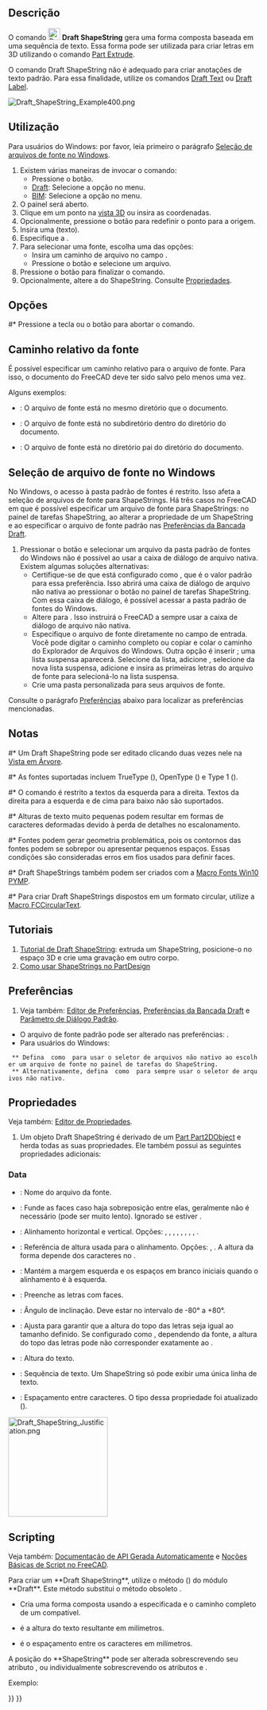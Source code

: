 <languages/>

{{Docnav  
|[[Draft_Facebinder/pt-br|Facebinder]]  
|[[Draft_Hatch/pt-br|Hatch]]  
|[[Draft_Workbench/pt-br|Draft]]  
|IconL=Draft_Facebinder.svg  
|IconR=Draft_Hatch.svg  
|IconC=Workbench_Draft.svg  
}}

{{GuiCommand  
|Name=Draft ShapeString  
|MenuLocation=Drafting → Forma a partir de texto<br>Anotação → Forma a partir de texto  
|Workbenches=[[Draft_Workbench/pt-br|Draft]], [[BIM_Workbench/pt-br|BIM]]  
|Shortcut=  
|Version=0.14  
|SeeAlso=[[Draft_Text/pt-br|Draft Text]], [[Draft_Label/pt-br|Draft Label]], [[Part_Extrude/pt-br|Part Extrude]]  
}}

<span id="Description"></span>
== Descrição ==

O comando [[Image:Draft_ShapeString.svg|24px]] '''Draft ShapeString''' gera uma forma composta baseada em uma sequência de texto. Essa forma pode ser utilizada para criar letras em 3D utilizando o comando [[Part_Extrude/pt-br|Part Extrude]].

O comando Draft ShapeString não é adequado para criar anotações de texto padrão. Para essa finalidade, utilize os comandos [[Draft_Text/pt-br|Draft Text]] ou [[Draft_Label/pt-br|Draft Label]].

[[Image:Draft_ShapeString_Example400.png]]
{{Caption|Um único ponto é necessário para posicionar o ShapeString}}

<span id="Usage"></span>
== Utilização ==

Para usuários do Windows: por favor, leia primeiro o parágrafo [[#Font_file_selection_on_Windows/pt-br|Seleção de arquivos de fonte no Windows]].

<div class="mw-translate-fuzzy">
# Existem várias maneiras de invocar o comando:  
#* Pressione o {{Button|[[Image:Draft_ShapeString.svg|16px]] [[Draft_ShapeString/pt-br|Forma a partir de texto]]}} botão.  
#* [[Draft_Workbench/pt-br|Draft]]: Selecione a opção {{MenuCommand|Desenho → [[Image:Draft_ShapeString.svg|16px]] Forma a partir de texto}} no menu.  
#* [[BIM_Workbench/pt-br|BIM]]: Selecione a opção {{MenuCommand|Anotação → [[Image:Draft_ShapeString.svg|16px]] Forma a partir de texto}} no menu.  
# O painel {{MenuCommand|ShapeString}} será aberto.  
# Clique em um ponto na [[3D_view/pt-br|vista 3D]] ou insira as coordenadas.  
# Opcionalmente, pressione o {{Button|Redefinir Ponto}} botão para redefinir o ponto para a origem.  
# Insira uma {{MenuCommand|String}} (texto).  
# Especifique a {{MenuCommand|Altura}}.  
# Para selecionar uma fonte, escolha uma das opções:  
#* Insira um caminho de arquivo no campo {{MenuCommand|Arquivo de fonte}}.  
#* Pressione o {{Button|...}} botão e selecione um arquivo.  
# Pressione o {{Button|OK}} botão para finalizar o comando.  
# Opcionalmente, altere a {{PropertyData|Justificação}} do ShapeString. Consulte [[#Properties/pt-br|Propriedades]].
</div>

<span id="Options"></span>
== Opções ==

#* Pressione a tecla {{KEY|Esc}} ou o botão {{Button|Cancelar}} para abortar o comando.

<span id="Relative_font_path"></span>
==Caminho relativo da fonte==

{{Version/pt-br|1.1}}

É possível especificar um caminho relativo para o arquivo de fonte. Para isso, o documento do FreeCAD deve ter sido salvo pelo menos uma vez.

Alguns exemplos:  
* {{FileName|./SomeFont.ttf}}: O arquivo de fonte está no mesmo diretório que o documento.  
* {{FileName|./MyDirectory/SomeFont.ttf}}: O arquivo de fonte está no subdiretório {{FileName|MyDirectory}} dentro do diretório do documento.  
* {{FileName|../SomeFont.ttf}}: O arquivo de fonte está no diretório pai do diretório do documento.

<span id="Font_file_selection_on_Windows"></span>
==Seleção de arquivo de fonte no Windows==

<div class="mw-translate-fuzzy">
No Windows, o acesso à pasta padrão de fontes é restrito. Isso afeta a seleção de arquivos de fonte para ShapeStrings. Há três casos no FreeCAD em que é possível especificar um arquivo de fonte para ShapeStrings: no painel de tarefas ShapeString, ao alterar a propriedade {{PropertyData|Arquivo de Fonte}} de um ShapeString e ao especificar o arquivo de fonte padrão nas [[Draft_Preferences/pt-br#Texts_and_dimensions|Preferências da Bancada Draft]].
</div>

# Pressionar o botão {{Button|...}} e selecionar um arquivo da pasta padrão de fontes do Windows não é possível ao usar a caixa de diálogo de arquivo nativa. Existem algumas soluções alternativas:  
#* Certifique-se de que {{MenuCommand|DontUseNativeFontDialog}} está configurado como {{True}}, que é o valor padrão para essa preferência. Isso abrirá uma caixa de diálogo de arquivo não nativa ao pressionar o botão {{Button|...}} no painel de tarefas ShapeString. Com essa caixa de diálogo, é possível acessar a pasta padrão de fontes do Windows.  
#* Altere {{MenuCommand|DontUseNativeDialog}} para {{True}}. Isso instruirá o FreeCAD a sempre usar a caixa de diálogo de arquivo não nativa.  
#* Especifique o arquivo de fonte diretamente no campo de entrada. Você pode digitar o caminho completo ou copiar e colar o caminho do Explorador de Arquivos do Windows. Outra opção é inserir {{Value|C:\}}; uma lista suspensa aparecerá. Selecione {{Value|Windows}} da lista, adicione {{Value|\F}}, selecione {{Value|Fonts}} da nova lista suspensa, adicione {{Value|\}} e insira as primeiras letras do arquivo de fonte para selecioná-lo na lista suspensa.  
#* Crie uma pasta personalizada para seus arquivos de fonte.

Consulte o parágrafo [[#Preferences/pt-br|Preferências]] abaixo para localizar as preferências mencionadas.

<span id="Notes"></span>
==Notas==

<div class="mw-translate-fuzzy">
#* Um Draft ShapeString pode ser editado clicando duas vezes nele na [[Tree_view/pt-br|Vista em Árvore]].  
#* As fontes suportadas incluem TrueType ({{FileName|.ttf}}), OpenType ({{FileName|.otf}}) e Type 1 ({{FileName|.pfb}}).  
#* O comando é restrito a textos da esquerda para a direita. Textos da direita para a esquerda e de cima para baixo não são suportados.  
#* Alturas de texto muito pequenas podem resultar em formas de caracteres deformadas devido à perda de detalhes no escalonamento.  
#* Fontes podem gerar geometria problemática, pois os contornos das fontes podem se sobrepor ou apresentar pequenos espaços. Essas condições são consideradas erros em fios usados para definir faces.  
#* Draft ShapeStrings também podem ser criados com a [[Macro_Fonts_Win10_PYMP/pt-br|Macro Fonts Win10 PYMP]].  
#* Para criar Draft ShapeStrings dispostos em um formato circular, utilize a [[Macro_FCCircularText/pt-br|Macro FCCircularText]].
</div>

<span id="Tutorials"></span>
== Tutoriais ==

<div class="mw-translate-fuzzy">
# [[Draft_ShapeString_tutorial/pt-br|Tutorial de Draft ShapeString]]: extruda um ShapeString, posicione-o no espaço 3D e crie uma gravação em outro corpo.  
# [https://forum.freecadweb.org/viewtopic.php?f=3&t=36623 Como usar ShapeStrings no PartDesign]
</div>

<span id="Preferences"></span>
==Preferências==

# Veja também: [[Preferences_Editor/pt-br|Editor de Preferências]], [[Draft_Preferences/pt-br|Preferências da Bancada Draft]] e [[Std_DlgParameter/pt-br|Parâmetro de Diálogo Padrão]].

* O arquivo de fonte padrão pode ser alterado nas preferências: {{MenuCommand|Editar → Preferências... → Draft → Textos e dimensões → Arquivo de fonte padrão para ShapeString}}.  
* Para usuários do Windows:  
  ** Defina {{MenuCommand|Ferramentas → Editar parâmetros... → BaseApp → Preferences → Dialog → DontUseNativeFontDialog}} como {{True}} para usar o seletor de arquivos não nativo ao escolher um arquivo de fonte no painel de tarefas do ShapeString.  
  ** Alternativamente, defina {{MenuCommand|Ferramentas → Editar parâmetros... → BaseApp → Preferences → Dialog → DontUseNativeDialog}} como {{True}} para sempre usar o seletor de arquivos não nativo.

<span id="Properties"></span>
==Propriedades==

Veja também: [[Property_editor/pt-br|Editor de Propriedades]].

# Um objeto Draft ShapeString é derivado de um [[Part_Part2DObject/pt-br|Part Part2DObject]] e herda todas as suas propriedades. Ele também possui as seguintes propriedades adicionais:

===Data===

{{TitleProperty|Draft}}

<div class="mw-translate-fuzzy">
* {{PropertyData|Font File|File}}: Nome do arquivo da fonte.  
* {{PropertyData|Fuse|Bool}}: Funde as faces caso haja sobreposição entre elas, geralmente não é necessário (pode ser muito lento). Ignorado se {{PropertyData|Make Face}} estiver {{FALSE}}. {{Version|1.0}}  
* {{PropertyData|Justification|Enumeration}}: Alinhamento horizontal e vertical. Opções: {{value|Top-Left}}, {{value|Top-Center}}, {{value|Top-Right}}, {{value|Middle-Left}}, {{value|Middle-Center}}, {{value|Middle-Right}}, {{value|Bottom-Left}}, {{value|Bottom-Center}}, {{value|Bottom-Right}}. {{Version|1.0}}  
* {{PropertyData|Justification Reference|Enumeration}}: Referência de altura usada para o alinhamento. Opções: {{value|Cap Height}}, {{value|Shape Height}}. A altura da forma depende dos caracteres no {{PropertyData|String}}. {{Version|1.0}}  
* {{PropertyData|Keep Left Margin|Bool}}: Mantém a margem esquerda e os espaços em branco iniciais quando o alinhamento é à esquerda. {{Version|1.0}}  
* {{PropertyData|Make Face|Bool}}: Preenche as letras com faces.  
* {{PropertyData|Oblique Angle|Angle}}: Ângulo de inclinação. Deve estar no intervalo de -80° a +80°. {{Version|1.0}}  
* {{PropertyData|Scale To Size|Bool}}: Ajusta para garantir que a altura do topo das letras seja igual ao tamanho definido. Se configurado como {{FALSE}}, dependendo da fonte, a altura do topo das letras pode não corresponder exatamente ao {{PropertyData|Size}}. {{Version|1.0}}  
* {{PropertyData|Size|Length}}: Altura do texto.  
* {{PropertyData|String|String}}: Sequência de texto. Um ShapeString só pode exibir uma única linha de texto.  
* {{PropertyData|Tracking|Distance}}: Espaçamento entre caracteres. O tipo dessa propriedade foi atualizado ({{Version|1.0}}).
</div>

[[Image:Draft_ShapeString_Justification.png|200px]]
{{Caption|A altura do retângulo vermelho (linha contínua) é igual à altura do topo das letras (cap height).<br>  
A altura do retângulo verde (linha tracejada) é igual à altura da forma (shape height).<br>  
Os cantos, os pontos médios das bordas e o centro dos retângulos<br>  
correspondem às 9 opções de alinhamento: de Superior-Esquerdo a Inferior-Direito.}}

==Scripting==

Veja também: [https://freecad.github.io/SourceDoc/ Documentação de API Gerada Automaticamente] e [[FreeCAD_Scripting_Basics/pt-br|Noções Básicas de Script no FreeCAD]].

Para criar um **Draft ShapeString**, utilize o método {{incode|make_shapestring}} ({{Version|0.19}}) do módulo **Draft**. Este método substitui o método obsoleto {{incode|makeShapeString}}.

{{Code|code=
shapestring = make_shapestring(String, FontFile, Size=100, Tracking=0)
}}

* Cria uma forma composta {{incode|shapestring}} usando a {{incode|String}} especificada e o caminho completo de um {{incode|FontFile}} compatível.  
* {{incode|Size}} é a altura do texto resultante em milímetros.  
* {{incode|Tracking}} é o espaçamento entre os caracteres em milímetros.

A posição do **ShapeString** pode ser alterada sobrescrevendo seu atributo {{incode|Placement}}, ou individualmente sobrescrevendo os atributos {{incode|Placement.Base}} e {{incode|Placement.Rotation}}.

Exemplo:

{{Code|code=
import FreeCAD as App
import Draft

doc = App.newDocument()

font1 = "/usr/share/fonts/truetype/msttcorefonts/Arial.ttf"
font2 = "/usr/share/fonts/truetype/dejavu/DejaVuSerif.ttf"
font3 = "/usr/share/fonts/truetype/freefont/FreeSerifItalic.ttf"

S1 = Draft.make_shapestring("This is a sample text", font1, 200)

S2 = Draft.make_shapestring("Inclined text", font2, 200, 10)

zaxis = App.Vector(0, 0, 1)
p2 = App.Vector(-1000, 500, 0)
place2 = App.Placement(p2, App.Rotation(zaxis, 45))
S2.Placement = place2

S3 = Draft.make_shapestring("Upside-down text", font3, 200, 10)
S3.Placement.Base = App.Vector(0, -1000, 0)
S3.Placement.Rotation = App.Rotation(zaxis, 180)

doc.recompute()
}}


{{Docnav  
|[[Draft_Facebinder/pt-br|Facebinder]]  
|[[Draft_Hatch/pt-br|Hatch]]  
|[[Draft_Workbench/pt-br|Bancada Draft]]  
|IconL=Draft_Facebinder.svg  
|IconR=Draft_Hatch.svg  
|IconC=Workbench_Draft.svg  
}}

{{Draft Tools navi{{#translation:}}}}
{{Userdocnavi{{#translation:}}}}